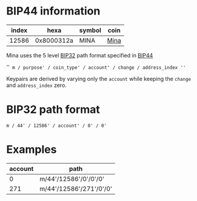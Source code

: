 
# BIP44 information

index | hexa       | symbol | coin
------|------------|--------|-----------------------------------
12586 | 0x8000312a | MINA   | [Mina](https://minaprotocol.com/)

Mina uses the 5 level [BIP32](https://github.com/bitcoin/bips/blob/master/bip-0032.mediawiki) path format specified in [BIP44](https://github.com/bitcoin/bips/blob/master/bip-0044.mediawiki)

''``
m / purpose' / coin_type' / account' / change / address_index
''``

Keypairs are derived by varying only the ``account`` while keeping the ``change`` and ``address_index`` zero.

# BIP32 path format

```
m / 44' / 12586' / account' / 0' / 0'
```

# Examples

account | path
--------|-------------------------|
0       | m/44'/12586'/0'/0'/0'   |
271     | m/44'/12586'/271'/0'/0' |

